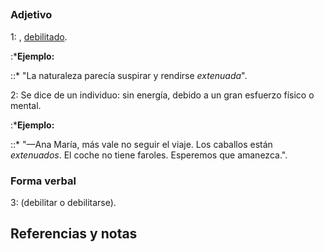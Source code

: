 == {{lengua|es}} ==
{{pron-graf|fone=eks.teˈnwa.ðo}}

=== Adjetivo ===
{{inflect.es.adj.reg|extenuad}}

;1: {{plm|cansado}}, [[debilitado]].
:*'''Ejemplo:'''
::* "La naturaleza parecía suspirar y rendirse ''extenuada''". {{cita libro|nombre=María Luisa|apellidos=Bombal|título=La Última Niebla|capítulo=La Historia de María Griselda|fecha=1987|editorial=Revista VEA|páginas=81}}

;2: Se dice de un individuo: sin energía, debido a un gran esfuerzo físico o mental.
:*'''Ejemplo:'''
::* "—Ana María, más vale no seguir el viaje. Los caballos están ''extenuados''. El coche no tiene faroles. Esperemos que amanezca.". {{cita libro|nombre=María Luisa|apellidos=Bombal|título=La Última Niebla/La Amortajada|capítulo=La Amortajada|fecha=2012|editorial=Planeta|páginas=145}}

=== Forma verbal ===

;3: {{participio|extenuar}} (debilitar o debilitarse).

== Referencias y notas ==
<references />

